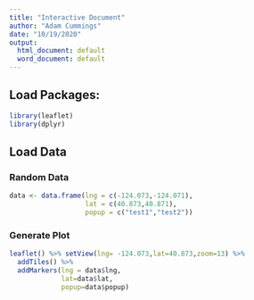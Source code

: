 ```yaml
---
title: "Interactive Document"
author: "Adam Cummings"
date: "10/19/2020"
output:
  html_document: default
  word_document: default
---
```


## Load Packages:

```r
library(leaflet)
library(dplyr)
```

## Load Data
### Random Data

```r
data <- data.frame(lng = c(-124.073,-124.071),
                   lat = c(40.873,40.871),
                   popup = c("test1","test2"))
```

### Generate Plot

```r
leaflet() %>% setView(lng= -124.073,lat=40.873,zoom=13) %>%
  addTiles() %>%
  addMarkers(lng = data$lng,
             lat=data$lat,
             popup=data$popup)
```
